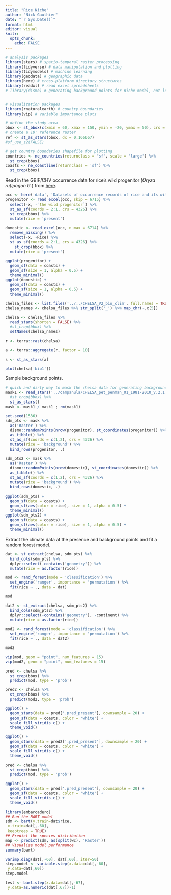 ```yaml
---
title: "Rice Niche"
author: "Nick Gauthier"
date: "`r Sys.Date()`"
format: html
editor: visual
knitr: 
  opts_chunk:
    echo: FALSE
---
```


```r
# analysis packages
library(stars) # spatio-temporal raster processing
library(tidyverse) # data manipulation and plotting
library(tidymodels) # machine learning
library(geodata) # geographic data
library(here) # cross-platform directory structures
library(readxl) # read excel spreadsheets
# library(dismo) # generating background points for niche model, not loaded but should be installed


# visualization packages
library(rnaturalearth) # country boundaries
library(vip) # variable importance plots

# define the study area
bbox <- st_bbox(c(xmin = 60, xmax = 150, ymin = -20, ymax = 50), crs = 4326)
# create a 10' reference raster
ref <- st_as_stars(bbox, dx = 0.166667)
#sf_use_s2(FALSE)

# get country boundaries shapefile for plotting
countries <- ne_countries(returnclass = "sf", scale = 'large') %>%
  st_crop(bbox)
coasts <- ne_coastline(returnclass = 'sf') %>%
  st_crop(bbox)
```

Read in the GBIF/CHV occurrence data for rice's wild progenitor (*Oryza rufipogon G.*) from [here](https://figshare.com/articles/figure/Niche_and_range_shifts_between_rice_and_its_wild_progenitor/19076711?file=33903758).

```r
occ <- here('data', 'Datasets of occurrence records of rice and its wild progenitor.xlsx')
progenitor <- read_excel(occ, skip = 6715) %>%
  select(-x, -`the wild progenitor`) %>%
  st_as_sf(coords = 2:1, crs = 4326) %>%
  st_crop(bbox) %>%
  mutate(rice = 'present')

domestic <- read_excel(occ, n_max = 6714) %>%
  remove_missing() %>%
  select(-x, -Rice) %>%
  st_as_sf(coords = 2:1, crs = 4326) %>%
    st_crop(bbox) %>%
  mutate(rice = 'present')

ggplot(progenitor) +
  geom_sf(data = coasts) +
  geom_sf(size = 1, alpha = 0.5) +
  theme_minimal()
ggplot(domestic) +
  geom_sf(data = coasts) +
  geom_sf(size = 1, alpha = 0.5) +
  theme_minimal()
```

```r
chelsa_files <- list.files('../../CHELSA_V2_bio_clim', full.names = TRUE)[c(1:20, 25:70)]
chelsa_names <- chelsa_files %>% str_split('_') %>% map_chr(~.x[5])

chelsa <- chelsa_files %>%
  read_stars(shorten = FALSE) %>%
  #st_crop(bbox) %>%
  setNames(chelsa_names)

r <- terra::rast(chelsa)

a <- terra::aggregate(r, factor = 10)

s <- st_as_stars(a)
```

```r
plot(chelsa['bio1'])
```

Sample background points.

```r
# quick and dirty way to mask the chelsa data for generating background points
mask1 <- read_stars('../campanula/CHELSA_pet_penman_01_1981-2010_V.2.1.tif') %>%
  #st_crop(bbox) %>%
  st_as_stars()
mask <- mask1 / mask1 ; rm(mask1)

set.seed(1536)
sdm_pts <- mask %>% 
  as('Raster') %>% 
  dismo::randomPoints(nrow(progenitor), st_coordinates(progenitor)) %>% 
  as_tibble() %>%
  st_as_sf(coords = c(1,2), crs = 4326) %>%
  mutate(rice = 'background') %>%
  bind_rows(progenitor, .)

sdm_pts2 <- mask %>% 
  as('Raster') %>% 
  dismo::randomPoints(nrow(domestic), st_coordinates(domestic)) %>%
  as_tibble() %>%
  st_as_sf(coords = c(1,2), crs = 4326) %>%
  mutate(rice = 'background') %>%
  bind_rows(domestic, .)

ggplot(sdm_pts) +
  geom_sf(data = coasts) +
  geom_sf(aes(color = rice), size = 1, alpha = 0.5) +
  theme_minimal()
ggplot(sdm_pts2) +
  geom_sf(data = coasts) +
  geom_sf(aes(color = rice), size = 1, alpha = 0.5) +
  theme_minimal()
```

Extract the climate data at the presence and background points and fit a random forest model.

```r
dat <- st_extract(chelsa, sdm_pts) %>% 
  bind_cols(sdm_pts) %>%
  dplyr::select(-contains('geometry')) %>%
  mutate(rice = as.factor(rice))

mod <- rand_forest(mode = 'classification') %>%
  set_engine('ranger', importance = 'permutation') %>%
  fit(rice ~ ., data = dat)

mod

dat2 <- st_extract(chelsa, sdm_pts2) %>% 
  bind_cols(sdm_pts2) %>%
  dplyr::select(-contains('geometry'), -continent) %>%
  mutate(rice = as.factor(rice))

mod2 <- rand_forest(mode = 'classification') %>%
  set_engine('ranger', importance = 'permutation') %>%
  fit(rice ~ ., data = dat2)

mod2
```

```r
vip(mod, geom = "point", num_features = 15)
vip(mod2, geom = "point", num_features = 15)
```

```r
pred <- chelsa %>%
  st_crop(bbox) %>%
  predict(mod, type = 'prob') 

pred2 <- chelsa %>%
  st_crop(bbox) %>%
  predict(mod2, type = 'prob') 

ggplot() +
  geom_stars(data = pred['.pred_present'], downsample = 20) +
  geom_sf(data = coasts, color = 'white') +
  scale_fill_viridis_c() +
  theme_void()

ggplot() +
  geom_stars(data = pred2['.pred_present'], downsample = 20) +
  geom_sf(data = coasts, color = 'white') +
  scale_fill_viridis_c() +
  theme_void()
```

```r
pred <- chelsa %>%
  st_crop(bbox) %>%
  predict(mod, type = 'prob') 

ggplot() +
  geom_stars(data = pred['.pred_present'], downsample = 20) +
  geom_sf(data = coasts, color = 'white') +
  scale_fill_viridis_c() +
  theme_void()
```

```r
library(embarcadero)
## Run the BART model
sdm <- bart(y.train=dat$rice,
 x.train=dat[,-60],
 keeptrees = TRUE)
## Predict the species distribution
map <- predict(sdm, as(split(wc), 'Raster'))
## Visualize model performance
summary(bart)
```

```r
varimp.diag(dat[,-60], dat[,60], iter=50)
step.model <- variable.step(x.data=dat[,-60],
 y.data=dat[,60])
step.model
```

```r
test <- bart.step(x.data=dat[,-67],
 y.data=as.numeric(dat[,67])-1)
```
